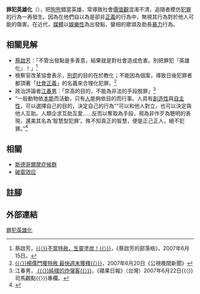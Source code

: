 {{Refimprove |time=2010-04-16T10:52:15+00:00 }}
{{Expert|time=2015-12-14T03:49:07+00:00}}
'''罪犯英雄化'''（{{lang-en|Heroes of criminals、Criminals as heroes}}），把[[wikt:狗熊|狗熊]]錯當英雄，常導致社會[[價值觀|價值觀]]混淆不清，追隨者模仿[[犯罪|犯罪]]的行為一再發生。因為在他們自以為是卻非[[正義|正義]]的行為中，無視其行為對於他人可能的傷害。在近代，[[媒體|媒體]]以[[娛樂|娛樂性]]為出發點，變相的歌頌及助長[[暴力|暴力]]行為。

==相關見解==
*[[蔡啟芳|蔡啟芳]]：「不管出發點是多善意，結果就是對社會造成危害。別把罪犯『英雄化』！」<ref>蔡啟芳，[http://www.wretch.cc/blog/chifangdpp&article_id=13797803 {{〈}}不當特赦，生靈塗炭！{{〉}}]，《蔡啟芳的部落格》，2007年6月15日。</ref>
*檢察官改革協會表示，[[刑罰|刑罰]]的目的在於教化；不能因為個案，導致日後犯罪者都頂著「[[社會正義|社會正義]]」的名義來合理化犯罪。<ref>[http://news.pts.org.tw/detail.php?NEENO=61916 {{〈}}楊儒門獲特赦 最快週末獲釋{{〉}}]{{dead link|date=2018年1月 |bot=InternetArchiveBot |fix-attempted=yes }}，2007年6月20日《公視晚間新聞》</ref>
*政治評論者[[江春男|江春男]]：「崇高的目的，不能為非法的手段脫罪」<ref>江春男，[http://www.appledaily.com.tw/appledaily/article//20070622/3580357 {{Wayback|url=http://www.appledaily.com.tw/appledaily/article//20070622/3580357 |date=20160304102333 }} {{〈}}純樸的炸彈客{{〉}}]，《蘋果日報》（台灣）2007年6月22日{{〈}}司馬觀點{{〉}}專欄。</ref>
*“一般動物依[[本能|本能]]而活動，只有[[人|人]]能夠依目的而行事。人具有[[創造力|創造性]]與[[自主權|自主性]]，可以選擇自己的目的，決定自己的行為”“可以和他人對立，也可以決定與他人互助。人類企求互助互愛……反而以奪取為手段，視為非作歹為聰明的表現，還美其名為‘智慧型犯罪’。殊不知真正的智慧，便是正己正人，絕不犯罪。”<ref>{{Cite book|title=《易經的中道思維》||quote=以人為本善用自然法則}}</ref>

==相關==
*[[斯德哥爾摩症候群|斯德哥爾摩症候群]]
*[[破窗效应|破窗效应]]

==註腳==
{{Reflist|2}}

==外部連結==
{{GoogleBooks|"Heroes of criminals"|"Criminals as heroes"}}
<!-- 失效
*[http://editorland.chinatimes.com/ho/archive/2006/04/04/264.html 是通緝犯，還是揭弊英雄？]
-->

[[Category:罪犯英雄化|]]